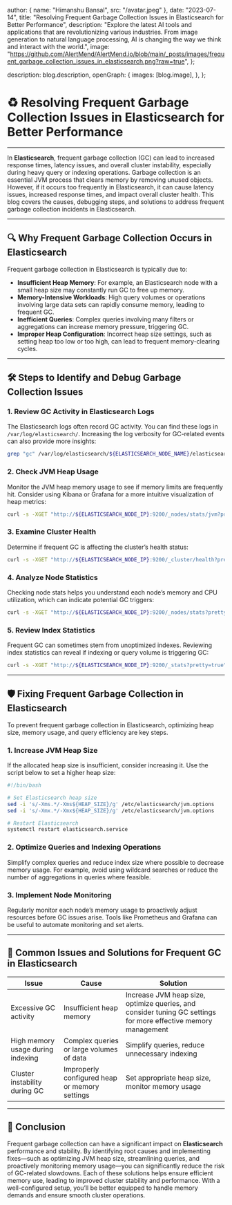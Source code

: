 
  author: { name: "Himanshu Bansal", src: "/avatar.jpeg" },
  date: "2023-07-14",
  title: "Resolving Frequent Garbage Collection Issues in Elasticsearch for Better Performance",
  description:
    "Explore the latest AI tools and applications that are revolutionizing various industries. From image generation to natural language processing, AI is changing the way we think and interact with the world.",
  image:
    "https://github.com/AlertMend/AlertMend.io/blob/main/_posts/images/frequent_garbage_collection_issues_in_elasticsearch.png?raw=true",
};

  description: blog.description,
  openGraph: {
    images: [blog.image],
  },
};

# ♻️ **Resolving Frequent Garbage Collection Issues in Elasticsearch for Better Performance**
---

In **Elasticsearch**, frequent garbage collection (GC) can lead to increased response times, latency issues, and overall cluster instability, especially during heavy query or indexing operations. Garbage collection is an essential JVM process that clears memory by removing unused objects. However, if it occurs too frequently in Elasticsearch, it can cause latency issues, increased response times, and impact overall cluster health. This blog covers the causes, debugging steps, and solutions to address frequent garbage collection incidents in Elasticsearch.

---

## 🔍 **Why Frequent Garbage Collection Occurs in Elasticsearch**

Frequent garbage collection in Elasticsearch is typically due to:
- **Insufficient Heap Memory**: For example, an Elasticsearch node with a small heap size may constantly run GC to free up memory.
- **Memory-Intensive Workloads**: High query volumes or operations involving large data sets can rapidly consume memory, leading to frequent GC.
- **Inefficient Queries**: Complex queries involving many filters or aggregations can increase memory pressure, triggering GC.
- **Improper Heap Configuration**: Incorrect heap size settings, such as setting heap too low or too high, can lead to frequent memory-clearing cycles.

---

## 🛠️ **Steps to Identify and Debug Garbage Collection Issues**

### 1. **Review GC Activity in Elasticsearch Logs**
The Elasticsearch logs often record GC activity. You can find these logs in `/var/log/elasticsearch/`. Increasing the log verbosity for GC-related events can also provide more insights:
```bash
grep "gc" /var/log/elasticsearch/${ELASTICSEARCH_NODE_NAME}/elasticsearch.log
```

### 2. **Check JVM Heap Usage**
Monitor the JVM heap memory usage to see if memory limits are frequently hit. Consider using Kibana or Grafana for a more intuitive visualization of heap metrics:
```bash
curl -s -XGET "http://${ELASTICSEARCH_NODE_IP}:9200/_nodes/stats/jvm?pretty=true" | grep -A 2 heap_used_in_bytes
```

### 3. **Examine Cluster Health**
Determine if frequent GC is affecting the cluster’s health status:
```bash
curl -s -XGET "http://${ELASTICSEARCH_NODE_IP}:9200/_cluster/health?pretty=true"
```

### 4. **Analyze Node Statistics**
Checking node stats helps you understand each node’s memory and CPU utilization, which can indicate potential GC triggers:
```bash
curl -s -XGET "http://${ELASTICSEARCH_NODE_IP}:9200/_nodes/stats?pretty=true"
```

### 5. **Review Index Statistics**
Frequent GC can sometimes stem from unoptimized indexes. Reviewing index statistics can reveal if indexing or query volume is triggering GC:
```bash
curl -s -XGET "http://${ELASTICSEARCH_NODE_IP}:9200/_stats?pretty=true"
```

---

## 🛡️ **Fixing Frequent Garbage Collection in Elasticsearch**

To prevent frequent garbage collection in Elasticsearch, optimizing heap size, memory usage, and query efficiency are key steps.

### 1. **Increase JVM Heap Size**
If the allocated heap size is insufficient, consider increasing it. Use the script below to set a higher heap size:
```bash
#!/bin/bash

# Set Elasticsearch heap size
sed -i 's/-Xms.*/-Xms${HEAP_SIZE}/g' /etc/elasticsearch/jvm.options
sed -i 's/-Xmx.*/-Xmx${HEAP_SIZE}/g' /etc/elasticsearch/jvm.options

# Restart Elasticsearch
systemctl restart elasticsearch.service
```

### 2. **Optimize Queries and Indexing Operations**
Simplify complex queries and reduce index size where possible to decrease memory usage. For example, avoid using wildcard searches or reduce the number of aggregations in queries where feasible.

### 3. **Implement Node Monitoring**
Regularly monitor each node’s memory usage to proactively adjust resources before GC issues arise. Tools like Prometheus and Grafana can be useful to automate monitoring and set alerts.

---

## 🔄 **Common Issues and Solutions for Frequent GC in Elasticsearch**

| **Issue**                        | **Cause**                                    | **Solution**                                            |
|----------------------------------|----------------------------------------------|---------------------------------------------------------|
| Excessive GC activity            | Insufficient heap memory                     | Increase JVM heap size, optimize queries, and consider tuning GC settings for more effective memory management |
| High memory usage during indexing | Complex queries or large volumes of data    | Simplify queries, reduce unnecessary indexing           |
| Cluster instability during GC     | Improperly configured heap or memory settings | Set appropriate heap size, monitor memory usage         |

---

## 🚀 **Conclusion**

Frequent garbage collection can have a significant impact on **Elasticsearch** performance and stability. By identifying root causes and implementing fixes—such as optimizing JVM heap size, streamlining queries, and proactively monitoring memory usage—you can significantly reduce the risk of GC-related slowdowns. Each of these solutions helps ensure efficient memory use, leading to improved cluster stability and performance. With a well-configured setup, you’ll be better equipped to handle memory demands and ensure smooth cluster operations.